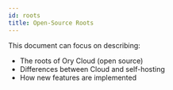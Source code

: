 ```yaml
---
id: roots
title: Open-Source Roots
---
```


This document can focus on describing: 

- The roots of Ory Cloud (open source)
- Differences between Cloud and self-hosting
- How new features are implemented